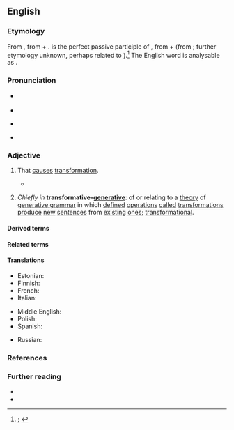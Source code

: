 ==English==
{{was wotd|2021|April|21}}

===Etymology===
{{root|en|ine-pro|*terh₂-|*-wós}}
From {{der|en|ML.|transformātīvus|t=transformative}}, from {{der|en|la|trānsfōrmātus|t=transformed}} + {{m|la|-īvus|pos={{glossary|suffix}} attached to the {{glossary|perfect}} {{glossary|passive}} {{glossary|participial}} {{glossary|stem}}s of {{glossary|verb}}s, forming {{glossary|deverbal}} {{glossary|adjective}}s meaning ‘doing or related to doing [''the verb'']’}}. {{m|la||Trānsfōrmātus}} is the perfect passive participle of {{m|la|trānsfōrmō|t=to transform}}, from {{m|la|trāns-|pos={{glossary|prefix}} meaning ‘across; beyond; through’}} + {{m|la|fōrmō|t=to fashion, form, format, shape}} (from {{m|la|fōrma|t=appearance, figure, form, shape}}; further etymology unknown, perhaps related to {{cog|grc|μορφή|t=a form, shape}}).<ref>{{R:OED Online|pos=v|id=204745|date=June 2018|nodot=1}}; {{R:Lexico|pos=v}}</ref> The English word is analysable as {{suffix|en|transform|ative}}.

===Pronunciation===
* {{a|RP}} {{IPA|en|/trɑːnsˈfɔːmətɪv/|/tɹæns-/}}
* {{audio|en|LL-Q1860 (eng)-Vealhurl-transformative.wav|Audio (RP)}}
* {{a|GA}} {{IPA|en|/tɹænsˈfɔɹmətɪv/|[-ɾɪv]}}
* {{hyphenation|en|trans|form|a|tive}}

===Adjective===
{{en-adj}}

# That [[cause#Verb|causes]] [[transformation]].
#: {{synonyms|en|transformatory|transmutative}}
#: {{antonyms|en|nontransformative}}
#* {{quote-journal|en|author=Graeme Pickering|title=New targets for Northumberland|magazine=[[w:Rail (magazine)|Rail]]|location=Peterborough, Cambridgeshire|publisher=[[w:Bauer Media Group|Bauer Media]]|date=6 November 2019|page=46|issn=0953-4563|oclc=999467860|passage="You'll know the '''transformative''' effect that the Metro has had on the whole of Tyneside," says NCC [Northumberland County Council] leader Peter Jackson. "This new passenger line will have the same effect on southeast Northumberland. It's a '''transformative''' project and we're going to make sure it happens."}}
# {{lb|en|linguistics}} ''Chiefly in'' '''transformative-[[generative]]''': of or relating to a [[theory]] of [[generative grammar]] in which [[defined#Adjective|defined]] [[operation]]s [[call#Verb|called]] [[transformation]]s [[produce#Verb|produce]] [[new]] [[sentence#Noun|sentences]] from [[existing#Adjective|existing]] [[one]]s; [[transformational]].

====Derived terms====
{{col3|en
|biotransformative
|nontransformative
|transformative action
|transformative economics
|transformative justice
|transformative learning
|transformatively
|transformative planning
|transformative research
|transformativity
}}

====Related terms====
{{col3|en
|transform
|transformable
|[[transformance]] {{qualifier|rare}}
|transformant
|transformation
|transformational
|[[transformator]] {{qualifier|archaic}}
|transformatory
|[[transformed]] {{qualifier|adjective}}
|transformer
|transformerless
|[[transforming]] {{qualifier|adjective|noun}}
|transformism
|transformist
}}

====Translations====
{{trans-top|that causes transformation}}
* Estonian: {{t|et|transformeeriv}}
* Finnish: {{t|fi|käänteentekevä}}
* French: {{t+|fr|transformateur}}
* Italian: {{t|it|trasformativo}}
{{trans-mid}}
* Middle English: {{t|enm|vertuous}}
* Polish: {{t|pl|transformacyjny}}
* Spanish: {{t+|es|transformativo}}
{{trans-bottom}}

{{trans-top-also|of or relating to a theory of generative grammar in which defined operations called transformations produce new sentences from existing ones|transformational}}
* Russian: {{t+|ru|преврати́тельный}}
{{trans-mid}}
{{trans-bottom}}

===References===
<references/>

===Further reading===
* {{pedia|transformational grammar}}
* {{pedia|transformation|transformation (disambiguation)}}